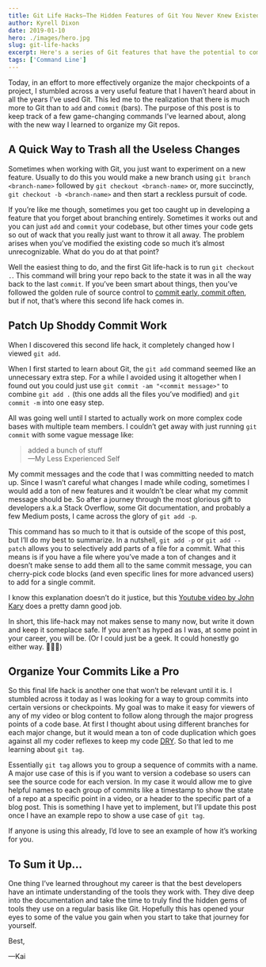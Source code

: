 ```yaml
---
title: Git Life Hacks—The Hidden Features of Git You Never Knew Existed
author: Kyrell Dixon
date: 2019-01-10
hero: ./images/hero.jpg
slug: git-life-hacks
excerpt: Here's a series of Git features that have the potential to completely change your workflow for the better.
tags: ['Command Line']
---
```


Today, in an effort to more effectively organize the major checkpoints of a project, I stumbled across a very useful feature that I haven’t heard about in all the years I’ve used Git. This led  me to the realization that there is much more to Git than to `add` and `commit` (bars). The purpose of this post is to keep track of a few game-changing commands I’ve learned about, along with the new way I learned to organize my Git repos.

## A Quick Way to Trash all the Useless Changes

Sometimes when working with Git, you just want to experiment on a new feature. Usually to do this you would make a new branch using `git branch <branch-name>` followed by `git checkout <branch-name>` or, more succinctly, `git checkout -b <branch-name>` and then start a reckless pursuit of code.

If you’re like me though, sometimes you get too caught up in developing a feature that you forget about branching entirely. Sometimes it works out and you can just `add` and `commit` your codebase, but other times your code gets so out of wack that you really just want to throw it all away. The problem arises when you’ve modified the existing code so much it’s almost unrecognizable. What do you do at that point?

Well the easiest thing to do, and the first Git life-hack is to run `git checkout .`. This command will bring your repo back to the state it was in all the way back to the last `commit`. If you’ve been smart about things, then you’ve followed the golden rule of source control to [commit early, commit often](https://blog.codinghorror.com/check-in-early-check-in-often/), but if not, that’s where this second life hack comes in.

## Patch Up Shoddy Commit Work

When I discovered this second life hack, it completely changed how I viewed `git add`.

When I first started to learn about Git, the `git add` command seemed like an unnecessary extra step. For a while I avoided using it altogether when I found out you could just use `git commit -am "<commit message>"` to combine  `git add .` (this one adds all the files you’ve modified)  and `git commit -m` into one easy step.

All was going well until I started to actually work on more complex code bases with multiple team members. I couldn’t get away with just running `git commit` with some vague message like:

> added a bunch of stuff  
> —My Less Experienced Self  

My commit messages and the code that I was committing needed to match up. Since I wasn’t careful what changes I made while coding, sometimes I would add a ton of new features and it wouldn’t be clear what my commit message should be. So after a journey through the most glorious gift to developers a.k.a Stack Overflow, some Git documentation, and probably a few Medium posts, I came across the glory of `git add -p`.

This command has so much to it that is outside of the scope of this post, but I’ll do my best to summarize. In a nutshell, `git add -p` or `git add --patch` allows you to selectively add parts of a file for a commit. What this means is if you have a file where you’ve made a ton of changes and it doesn’t make sense to add them all to the same commit message, you can cherry-pick code blocks (and even specific lines for more advanced users) to add for a single commit.

I know this explanation doesn’t do it justice, but this [Youtube video by John Kary](https://www.youtube.com/watch?v=Wl0NfWYrvlY&t=352s) does a pretty damn good job.

In short, this life-hack may not makes sense to many now, but write it down and keep it someplace safe. If you aren’t as hyped as I was, at some point in your career, you will be. (Or I could just be a geek. It could honestly go either way. 🤷🏽‍♂️)

## Organize Your Commits Like a Pro

So this final life hack is another one that won’t be relevant until it is. I stumbled across it today as I was looking for a way to group commits into certain versions or checkpoints. My goal was to make it easy for viewers of any of my video or blog content to follow along through the major progress points of a code base. At first I thought about using different branches for each major change, but it would mean a ton of code duplication which goes against all my coder reflexes to keep my code [DRY](https://en.wikipedia.org/wiki/Don%27t_repeat_yourself). So that led to me learning about `git tag`.

Essentially `git tag` allows you to group a sequence of commits with a name. A major use case of this is if you want to version a codebase so users can see the source code for each version. In my case it would allow me to give helpful names to each group of commits like a timestamp to show the state of a repo at a specific point in a video, or a header to the specific part of a blog post. This is something I have yet to implement, but I’ll update this post once I have an example repo to show a use case of `git tag`.

If anyone is using this already, I’d love to see an example of how it’s working for you.

## To Sum it Up…

One thing I’ve learned throughout my career is that the best developers have an intimate understanding of the tools they work with. They dive deep into the documentation and take the time to truly find the hidden gems of tools they use on a regular basis like Git. Hopefully this has opened your eyes to some of the value you gain when you start to take that journey for yourself.

Best,

—Kai